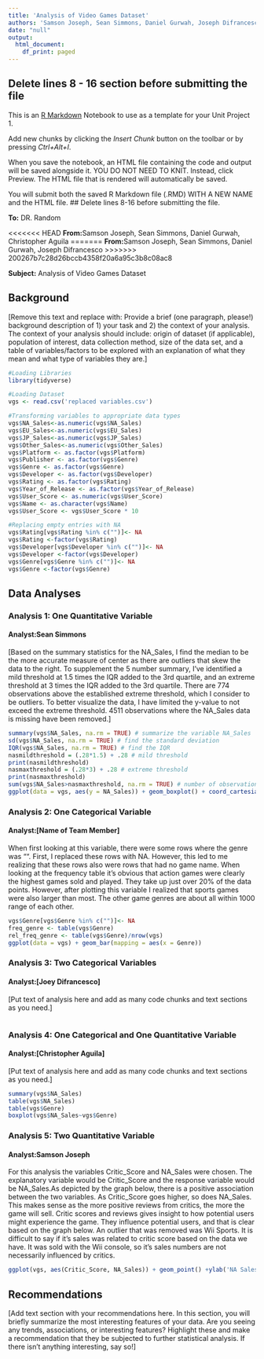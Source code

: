 ```yaml
---
title: 'Analysis of Video Games Dataset'
authors: 'Samson Joseph, Sean Simmons, Daniel Gurwah, Joseph Difrancesco'
date: "null"
output:
  html_document:
    df_print: paged
---
```

## Delete lines 8 - 16 section before submitting the file
This is an [R Markdown](http://rmarkdown.rstudio.com) Notebook to use as a template for your Unit Project 1.

Add new chunks by clicking the *Insert Chunk* button on the toolbar or by pressing *Ctrl+Alt+I*.

When you save the notebook, an HTML file containing the code and output will be saved alongside it. YOU DO NOT NEED TO KNIT. Instead, click Preview. The HTML file that is rendered will automatically be saved.

You will submit both the saved R Markdown file (.RMD) WITH A NEW NAME and the HTML file.
## Delete lines 8-16 before submitting the file.

**To:** DR. Random

<<<<<<< HEAD
**From:**Samson Joseph, Sean Simmons, Daniel Gurwah, Christopher Aguila
=======
**From:**Samson Joseph, Sean Simmons, Daniel Gurwah, Joseph Difrancesco
>>>>>>> 200267b7c28d26bccb4358f20a6a95c3b8c08ac8

**Subject:** Analysis of Video Games Dataset


## Background
[Remove this text and replace with:  Provide a brief (one paragraph, please!) background description of 1) your task and 2) the context of your analysis. The context of your analysis should include: origin of dataset (if applicable), population of interest, data collection method, size of the data set, and a table of variables/factors to be explored with an explanation of what they mean and what type of variables they are.]


```r
#Loading Libraries
library(tidyverse)

#Loading Dataset
vgs <- read.csv('replaced variables.csv')

#Transforming variables to appropriate data types
vgs$NA_Sales<-as.numeric(vgs$NA_Sales)
vgs$EU_Sales<-as.numeric(vgs$EU_Sales)
vgs$JP_Sales<-as.numeric(vgs$JP_Sales)
vgs$Other_Sales<-as.numeric(vgs$Other_Sales)
vgs$Platform <- as.factor(vgs$Platform)
vgs$Publisher <- as.factor(vgs$Genre)
vgs$Genre <- as.factor(vgs$Genre)
vgs$Developer <- as.factor(vgs$Developer)
vgs$Rating <- as.factor(vgs$Rating)
vgs$Year_of_Release <- as.factor(vgs$Year_of_Release)
vgs$User_Score <- as.numeric(vgs$User_Score)
vgs$Name <- as.character(vgs$Name)
vgs$User_Score <- vgs$User_Score * 10

#Replacing empty entries with NA
vgs$Rating[vgs$Rating %in% c("")]<- NA
vgs$Rating <-factor(vgs$Rating)
vgs$Developer[vgs$Developer %in% c("")]<- NA
vgs$Developer <-factor(vgs$Developer)
vgs$Genre[vgs$Genre %in% c("")]<- NA
vgs$Genre <-factor(vgs$Genre)
```


## Data Analyses

### Analysis 1: One Quantitative Variable
#### Analyst:Sean Simmons

[Based on the summary statistics for the NA_Sales, I find the median to be the more accurate measure of center as there are outliers that skew the data to the right. To supplement the 5 number summary, I've identified a mild threshold at 1.5 times the IQR added to the 3rd quartile, and an extreme threshold at 3 times the IQR added to the 3rd quartile. There are 774 observations above the established extreme threshold, which I consider to be outliers. To better visualize the data, I have limited the y-value to not exceed the extreme threshold. 4511 observations where the NA_Sales data is missing have been removed.]

```r
summary(vgs$NA_Sales, na.rm = TRUE) # summarize the variable NA_Sales
sd(vgs$NA_Sales, na.rm = TRUE) # find the standard deviation
IQR(vgs$NA_Sales, na.rm = TRUE) # find the IQR
nasmildthreshold = (.28*1.5) + .28 # mild threshold
print(nasmildthreshold)
nasmaxthreshold = (.28*3) + .28 # extreme threshold
print(nasmaxthreshold)
sum(vgs$NA_Sales>nasmaxthreshold, na.rm = TRUE) # number of observations above the max threshold
ggplot(data = vgs, aes(y = NA_Sales)) + geom_boxplot() + coord_cartesian(ylim = c(0, 1.12))
```



### Analysis 2: One Categorical Variable
#### Analyst:[Name of Team Member]

When first looking at this variable, there were some rows where the genre was "". First, I replaced these rows with NA. However, this led to me realizing that these rows also were rows that had no game name. 
When looking at the frequency table it's obvious that action games were clearly the highest games sold and played. They take up just over 20% of the data points. However, after plotting this variable I realized that sports games were also larger than most. The other game genres are about all within 1000 range of each other. 


```r
vgs$Genre[vgs$Genre %in% c("")]<- NA
freq_genre <- table(vgs$Genre)
rel_freq_genre <- table(vgs$Genre)/nrow(vgs)
ggplot(data = vgs) + geom_bar(mapping = aes(x = Genre))
```




### Analysis 3: Two Categorical Variables
#### Analyst:[Joey Difrancesco]

[Put text of analysis here and add as many code chunks and text sections as you need.]

```r

```




### Analysis 4: One Categorical and One Quantitative Variable
#### Analyst:[Christopher Aguila]

[Put text of analysis here and add as many code chunks and text sections as you need.]

```r
summary(vgs$NA_Sales)
table(vgs$NA_Sales)
table(vgs$Genre)
boxplot(vgs$NA_Sales~vgs$Genre)
```




### Analysis 5: Two Quantitative Variable
#### Analyst:Samson Joseph

For this analysis the variables Critic_Score and NA_Sales were chosen. The explanatory variable would be Critic_Score and the response variable would be NA_Sales.As depicted by the graph below, there is a positive association between the two variables. As Critic_Score goes higher, so does NA_Sales. This makes sense as the more positive reviews from critics, the more the game will sell. Critic scores and reviews gives insight to how potential users might experience the game. They influence potential users, and that is clear based on the graph below. An outlier that was removed was Wii Sports. It is difficult to say if it's sales was related to critic score based on the data we have. It was sold with the Wii console, so it's sales numbers are not necessarily influenced by critics.

```r
ggplot(vgs, aes(Critic_Score, NA_Sales)) + geom_point() +ylab('NA Sales') + xlab('Critic Score') + ylim(0, 20)

```





## Recommendations

[Add text section with your recommendations here. In this section, you will briefly summarize the most interesting features of your data. Are you seeing any trends, associations, or interesting features? Highlight these and make a recommendation that they be subjected to further statistical analysis. If there isn’t anything interesting, say so!]
